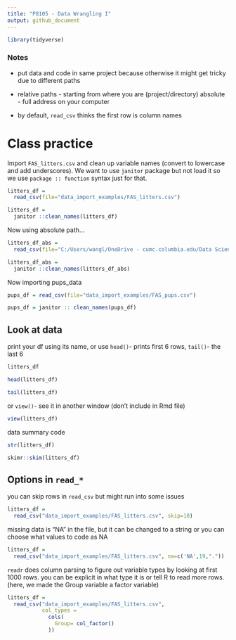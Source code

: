 ```yaml
---
title: "P8105 - Data Wrangling I"
output: github_document
---
```


```r
library(tidyverse)
```

### Notes

* put data and code in same project because otherwise it might get tricky due to different paths 

* relative paths - starting from where you are (project/directory)
absolute - full address on your computer

* by default, `read_csv` thinks the first row is column names 

# Class practice
Import `FAS_litters.csv` and clean up variable names (convert to lowercase and add underscores). We want to use `janitor` package but not load it so we use `package :: function` syntax just for that.

```r
litters_df =
  read_csv(file="data_import_examples/FAS_litters.csv")

litters_df = 
  janitor ::clean_names(litters_df)
```

Now using absolute path...
```r
litters_df_abs =
  read_csv(file="C:/Users/wangl/OneDrive - cumc.columbia.edu/Data Science/Class/datawrangling_i/data_import_examples/FAS_litters.csv")

litters_df_abs = 
  janitor ::clean_names(litters_df_abs)
```

Now importing pups_data
```r
pups_df = read_csv(file="data_import_examples/FAS_pups.csv")

pups_df = janitor :: clean_names(pups_df)
```

## Look at data
print your df using its name, or use `head()`- prints first 6 rows, `tail()`- the last 6
```r
litters_df

head(litters_df)

tail(litters_df)
```
or  `view()`- see it in another window (don't include in Rmd file)
```r
view(litters_df)
```

data summary code
```r
str(litters_df)

skimr::skim(litters_df)
```

## Options in `read_*`
you can skip rows in `read_csv` but might run into some issues
```r
litters_df = 
  read_csv("data_import_examples/FAS_litters.csv", skip=10)
```

missing data is "NA" in the file, but it can be changed to a string or you can choose what values to code as NA
```r
litters_df = 
  read_csv("data_import_examples/FAS_litters.csv", na=c('NA',19,"."))
```

`readr` does column parsing to figure out variable types by looking at first 1000 rows. you can be explicit in what type it is or tell R to read more rows. (here, we made the Group variable a factor variable)
```r
litters_df = 
  read_csv("data_import_examples/FAS_litters.csv", 
           col_types = 
             cols(
               Group= col_factor()
             ))
```

